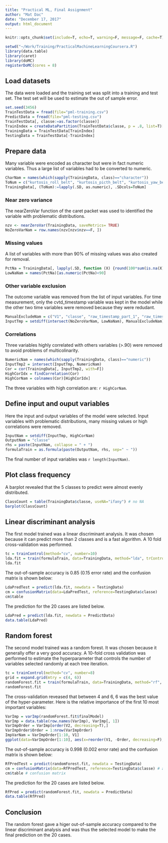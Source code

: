 ```yaml
---
title: "Practical ML, Final Assignment"
author: "Mat Dac"
date: "December 17, 2017"
output: html_document
---
```


```r
knitr::opts_chunk$set(include=T, echo=T, warning=F, message=F, cache=T)
```


```r
setwd("~/Work/Training/PracticalMachineLearningCoursera.R")
library(data.table)
library(caret)
library(doMC)
registerDoMC(cores = 8)
```

## Load datasets

The data were loaded and the training set was split into a training and test set. The test set will be used to estimate the out of sample error.

```r
set.seed(3456)
TrainTestData = fread(file="pml-training.csv")
PredictData = fread(file="pml-testing.csv")
TrainTestData[, classe:=as.factor(classe)]
TrainIndex = createDataPartition(TrainTestData$classe, p = .8, list=T)[[1]]
TrainingData = TrainTestData[TrainIndex]
TestingData = TrainTestData[-TrainIndex]
```

## Prepare data

Many variable were encoded as character but were in fact numeric variables. Thus a large list of variables had to be converted to numeric. 

```r
CharNam = names(which(sapply(TrainingData, class)=="character"))
ToNum = c("kurtosis_roll_belt", "kurtosis_picth_belt", "kurtosis_yaw_belt", "skewness_roll_belt", "skewness_roll_belt.1", "skewness_yaw_belt", "max_yaw_belt", "min_yaw_belt", "amplitude_yaw_belt", "kurtosis_roll_arm", "kurtosis_picth_arm", "kurtosis_yaw_arm", "skewness_roll_arm", "skewness_pitch_arm", "skewness_yaw_arm", "kurtosis_roll_dumbbell", "kurtosis_picth_dumbbell", "kurtosis_yaw_dumbbell", "skewness_roll_dumbbell", "skewness_pitch_dumbbell", "skewness_yaw_dumbbell", "max_yaw_dumbbell", "min_yaw_dumbbell", "amplitude_yaw_dumbbell", "kurtosis_roll_forearm", "kurtosis_picth_forearm", "kurtosis_yaw_forearm", "skewness_roll_forearm", "skewness_pitch_forearm", "skewness_yaw_forearm", "max_yaw_forearm", "min_yaw_forearm", "amplitude_yaw_forearm")
TrainingData[, (ToNum):=lapply(.SD, as.numeric), .SDcols=ToNum]
```
### Near zero variance

The nearZeroVar function of the caret packet was used to identified the variable with problematic distributions.

```r
nzv <- nearZeroVar(TrainingData, saveMetrics= TRUE)
NoZeroVarNam = row.names(nzv[nzv$nzv==F, ])
```

### Missing values

A list of variables with more than 90% of missing values was also created for removal.

```r
PctNa = TrainingData[, lapply(.SD, function (X) {round(100*sum(is.na(X))/length(X))})]
LowNaNam = names(PctNa)[as.numeric(PctNa)<90]
```

### Other variable exclusion

The outcome variable was removed from the list of input variables. For time measurement, only the cvtd_timestamp variable was kept in the model while the other two time variables were removed because they were redudant.

```r
ManualExcludeNam = c("V1", "classe", "raw_timestamp_part_1", "raw_timestamp_part_2")
InputTmp = setdiff(intersect(NoZeroVarNam, LowNaNam), ManualExcludeNam)
```

### Correlations

Three variables highly correlated with others variables (>.90) were removed to avoid problems of multicolinarity.

```r
NumericNam = names(which(sapply(TrainingData, class)=="numeric"))
InputTmp2 = intersect(InputTmp, NumericNam)
Cor = cor(TrainingData[, InputTmp2, with=F])
HighCorIdx = findCorrelation(Cor)
HighCorNam = colnames(Cor)[HighCorIdx]
```

The three variables with high correlation are: `r HighCorNam`.

## Define input and ouput variables

Here the input and output variables of the model were selected. Input variables with problematic distributions, many missing values or high correlations were removed.

```r
InputNam = setdiff(InputTmp, HighCorNam)
OutputNam = "classe"
rhs = paste(InputNam, collapse = " + ")
formulaTrain = as.formula(paste(OutputNam, rhs, sep=" ~ "))
```

The final number of input variables was `r length(InputNam)`.

## Plot class frequency

A barplot revealed that the 5 classes to predict were almost evenly distributed.

```r
ClassCount = table(TrainingData$classe, useNA="ifany") # no NA
barplot(ClassCount)
```

## Linear discriminant analysis

The first model trained was a linear discriminant analysis. It was chosen because it can predict more than 2 classes and is a fast algorithm. A 10 fold cross-validation was performed.

```r
tc = trainControl(method="cv", number=10)
lda.fit = train(formulaTrain, data=TrainingData, method="lda", trControl=tc)
lda.fit
```

The out-of-sample accuracy is 0.85 (0.15 error rate) and the confusion matrix is shown below:

```r
LdaPredTest = predict(lda.fit, newdata = TestingData)
cm = confusionMatrix(data=LdaPredTest, reference=TestingData$classe)
cm$table
```

The prediction for the 20 cases are listed below.

```r
LdaPred = predict(lda.fit, newdata = PredictData)
data.table(LdaPred)
```

## Random forest

The second model trained was a random forest. It was chosen because it generally offer a very good accuracy. A 10-fold cross validation was performed to estimate the hyperparameter that controls the number of variables selected randomly at each tree iteration.

```r
tc = trainControl(method="cv", number=8)
grid = expand.grid(mtry = c(4, 6))
randomForest.fit = train(formulaTrain, data=TrainingData, method="rf", trControl=tc, tuneGrid=grid)
randomForest.fit
```

The cross-validation reveased that between 4 and 6, 6 was the best value of the hyper-parameter. Here is the relative importance of the first 10 most important variables:

```r
VarImp = varImp(randomForest.fit$finalModel)
VarImp = data.table(row.names(VarImp), VarImp[, 1])
VarImpOrder = VarImp[order(V2, decreasing=T),]
VarImpOrder$Order = 1:nrow(VarImpOrder)
ImpVarNam = VarImpOrder[1:10, V1]
ggplot(data=VarImpOrder[1:10], aes(x=reorder(V1, -Order, decreasing=F), y=V2)) + geom_bar(stat="identity") + coord_flip()
```

The out-of-sample accuracy is 0.998 (0.002 error rate) and the confusion matrix is shown below:

```r
RfPredTest = predict(randomForest.fit, newdata = TestingData)
cm = confusionMatrix(data=RfPredTest, reference=TestingData$classe) # accuracy=0.9977, Kappa=0.9977
cm$table # confusion matrix
```

The prediction for the 20 cases are listed below.

```r
RfPred = predict(randomForest.fit, newdata = PredictData)
data.table(RfPred)
```

## Conclusion

The random forest gave a higer out-of-sample accuracy compared to the linear discriminant analysis and was thus the selected model to make the final prediction on the 20 cases.



